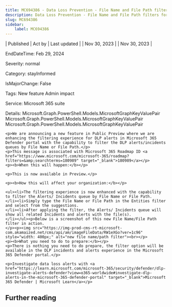 ```yaml
---
title: MC694386 - Data Loss Prevention - File Name and File Path filters for DLP alerts in Microsoft 365 Defender portal
description: Data Loss Prevention - File Name and File Path filters for DLP alerts in Microsoft 365 Defender portal
slug: MC694386
sidebar:
    label: MC694386
---
```



| Published | Act by | Last updated |
| Nov 30, 2023 |  | Nov 30, 2023 |

EndDateTime: Feb 29, 2024

Severity: normal

Category: stayInformed

IsMajorChange: False

Tags: New feature Admin impact

Service: Microsoft 365 suite

Details: Microsoft.Graph.PowerShell.Models.MicrosoftGraphKeyValuePair Microsoft.Graph.PowerShell.Models.MicrosoftGraphKeyValuePair Microsoft.Graph.PowerShell.Models.MicrosoftGraphKeyValuePair

```
<p>We are announcing a new feature in Public Preview where we are enhancing the filtering experience for DLP alerts in Microsoft 365 Defender portal with the capability to filter the DLP alerts/incidents queues by File Name or File Path.</p>
<p>This message is associated with Microsoft 365 Roadmap ID <a href="https://www.microsoft.com/microsoft-365/roadmap?filters=&amp;searchterms=180989" target="_blank">180989</a></p>
<p><b>When this will happen:</b></p>

<p>This is now available in Preview.</p>

<p><b>How this will affect your organization:</b></p>

<ul><li>The filtering experience is now enhanced with the capability to filter the Alerts/ Incidents queue by File Name or File Path. 
</li><li>Simply type the File Name or File Path in the Entities filter and select from the suggestions. 
</li><li>After applying the filter, the Alerts/ Incidents queue will show all related Incidents and alerts with the file(s). 
</li></ul><p>Below is a screenshot of this new File Name/File Path filter in action. 
</p><p><img src="https://img-prod-cms-rt-microsoft-com.akamaized.net/cms/api/am/imageFileData/RW1eXGo?ver=1c96" style="width: 400px;" alt="new file name/path filter"><br></p>
<p><b>What you need to do to prepare:</b></p>
<p>There is nothing you need to do prepare, the filter option will be available in the DLP incidents and alerts experience in the Microsoft 365 Defender portal.</p>

<p>Investigate data loss alerts with <a href="https://learn.microsoft.com/microsoft-365/security/defender/dlp-investigate-alerts-defender?view=o365-worldwide#investigate-dlp-alerts-in-the-microsoft-365-defender-portal" target="_blank">Microsoft 365 Defender | Microsoft Learn</a></p>
```

## Further reading
